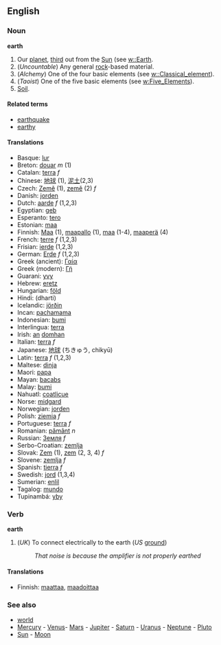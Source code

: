 ==English==
===Noun===
'''earth'''

#Our [[planet]], [[third]] out from the [[Sun]] (see [[w::Earth]].
#(''Uncountable'') Any general [[rock]]-based material.
#(''Alchemy'') One of the four basic elements (see [[w::Classical_element]]).
#(''Taoist'') One of the five basic elements (see [[w:Five_Elements]]).
#[[Soil]].

====Related terms====
*[[earthquake]]
*[[earthy]]

====Translations====
*Basque: [[lur]]
*Breton: [[douar]] ''m'' (1)
*Catalan: [[terra]] ''f''
*Chinese: [[地球]] (1), [[泥土]](2,3)
*Czech: [[Země]] (1), [[země]]  (2) ''f''
*Danish: [[jorden]]
*Dutch: [[aarde]] ''f'' (1,2,3)
*Egyptian: [[geb]]
*Esperanto: [[tero]]
*Estonian: [[maa]]
*Finnish: [[Maa]] (1), [[maapallo]] (1), [[maa]] (1-4), [[maaperä]] (4)
*French: [[terre]] ''f'' (1,2,3)
*Frisian: [[ierde]] (1,2,3)
*German: [[Erde]] ''f'' (1,2,3)
*Greek (ancient): [[Γαία]]
*Greek (modern): [[Γή]]
*Guarani: [[yvy]]
*Hebrew: [[eretz]]
*Hungarian: [[föld]]
*Hindi: (dharti)
*Icelandic: [[jörðin]]
*Incan: [[pachamama]]
*Indonesian: [[bumi]]
*Interlingua: [[terra]]
*Irish: [[an]] [[domhan]]
*Italian: [[terra]] ''f''
*Japanese: [[地球]] (ちきゅう, chikyū)
*Latin: [[terra]] ''f'' (1,2,3)
*Maltese: [[dinja]]
*Maori: [[papa]]
*Mayan: [[bacabs]]
*Malay: [[bumi]]
*Nahuatl: [[coatlicue]]
*Norse: [[midgard]]
*Norwegian: [[jorden]]
*Polish: [[ziemia]] ''f''
*Portuguese: [[terra]] ''f''
*Romanian: [[pământ]] ''n''
*Russian: [[Земля]] ''f''
*Serbo-Croatian: [[zemlja]]
*Slovak: [[Zem]] (1), [[zem]] (2, 3, 4) ''f''
*Slovene: [[zemlja]] ''f''
*Spanish: [[tierra]] ''f''
*Swedish: [[jord]] (1,3,4)
*Sumerian: [[enlil]]
*Tagalog: [[mundo]]
*Tupinambá: [[yby]]

===Verb=== <!-- Please confirm, but I distinctly recall hearing it -->
'''earth'''
# (''UK'') To connect electrically to the earth (''US'' [[ground]])
#: ''That noise is because the amplifier is not properly earthed''

====Translations====
*Finnish: [[maattaa]], [[maadoittaa]]

===See also===
*[[world]]
*[[Mercury]] - [[Venus]]- [[Mars]] - [[Jupiter]] - [[Saturn]] - [[Uranus]] - [[Neptune]] - [[Pluto]]
*[[Sun]] - [[Moon]]